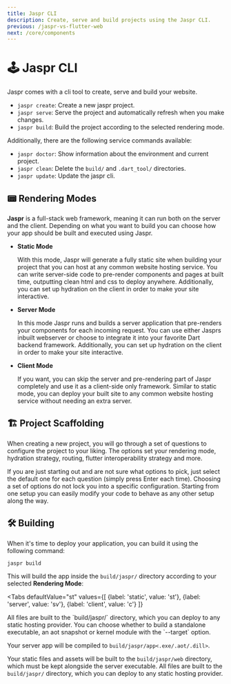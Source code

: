 ```yaml
---
title: Jaspr CLI
description: Create, serve and build projects using the Jaspr CLI.
previous: /jaspr-vs-flutter-web
next: /core/components
---
```


# 🕹 Jaspr CLI

Jaspr comes with a cli tool to create, serve and build your website.

- `jaspr create`: Create a new jaspr project.
- `jaspr serve`: Serve the project and automatically refresh when you make changes.
- `jaspr build`: Build the project according to the selected rendering mode.

Additionally, there are the following service commands available:

- `jaspr doctor`: Show information about the environment and current project.
- `jaspr clean`: Delete the `build/` and `.dart_tool/` directories.
- `jaspr update`: Update the jaspr cli.

## 📟 Rendering Modes

**Jaspr** is a full-stack web framework, meaning it can run both on the server and the client. Depending on what you
want to build you can choose how your app should be built and executed using Jaspr.

- **Static Mode**

  With this mode, Jaspr will generate a fully static site when building your project that you can host at any common website hosting service.
  You can write server-side code to pre-render components and pages at built time, outputting clean html and css to deploy anywhere.
  Additionally, you can set up hydration on the client in order to make your site interactive.

- **Server Mode**

  In this mode Jaspr runs and builds a server application that pre-renders your components for each incoming request.
  You can use either Jasprs inbuilt webserver or choose to integrate it into your favorite Dart backend framework.
  Additionally, you can set up hydration on the client in order to make your site interactive.

- **Client Mode**

  If you want, you can skip the server and pre-rendering part of Jaspr completely and use it as a client-side only framework.
  Similar to static mode, you can deploy your built site to any common website hosting service without needing an extra server.

## 🏗 Project Scaffolding

When creating a new project, you will go through a set of questions to configure the project to your liking.
The options set your rendering mode, hydration strategy, routing, flutter interoperability strategy and more.

<Info>
If you are just starting out and are not sure what options to pick, just select the default one for each question
(simply press Enter each time).
</Info>

<Info>
Choosing a set of options do not lock you into a specific configuration. Starting from one setup you can easily
modify your code to behave as any other setup along the way.
</Info>

## 🛠 Building

When it's time to deploy your application, you can build it using the following command:

```shell
jaspr build
```

This will build the app inside the `build/jaspr/` directory according to your selected **Rendering Mode**:

<Tabs defaultValue="st" values={[
    {label: 'static', value: 'st'},
    {label: 'server', value: 'sv'},
    {label: 'client', value: 'c'}
]}
>
<TabItem value="st">
All files are built to the `build/jaspr/` directory, which you can deploy to any static hosting provider.
</TabItem>
<TabItem value="sv">
You can choose whether to build a standalone executable, an aot snapshot or kernel module with the `--target` option.

Your server app will be compiled to `build/jaspr/app<.exe/.aot/.dill>`.

Your static files and assets will be built to the `build/jaspr/web` directory, which must be kept alongside the server executable.
</TabItem>
<TabItem value="c">
All files are built to the `build/jaspr/` directory, which you can deploy to any static hosting provider.
</TabItem>
</Tabs>


